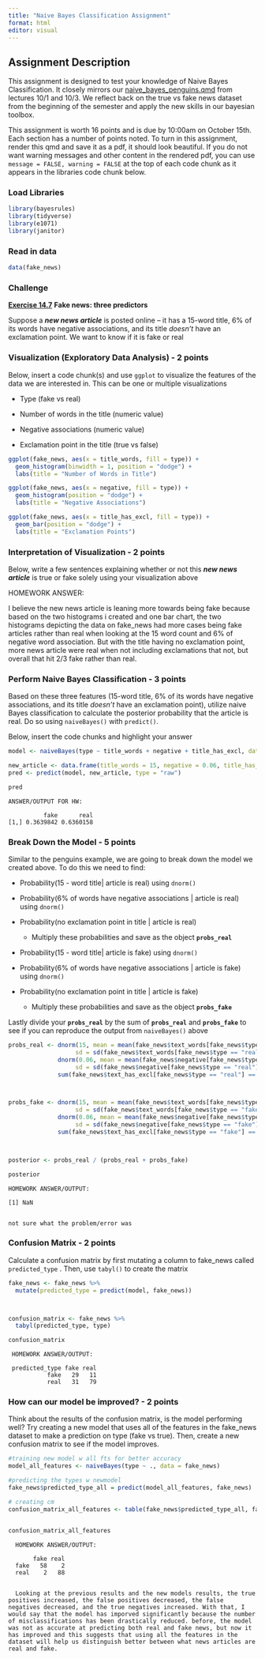 ```yaml
---
title: "Naive Bayes Classification Assignment"
format: html
editor: visual
---
```


## Assignment Description

This assignment is designed to test your knowledge of Naive Bayes Classification. It closely mirrors our [naive_bayes_penguins.qmd](https://github.com/NSF-ALL-SPICE-Alliance/DS400/blob/main/week7/naive_bayes_penguins.qmd) from lectures 10/1 and 10/3. We reflect back on the true vs fake news dataset from the beginning of the semester and apply the new skills in our bayesian toolbox.

This assignment is worth 16 points and is due by 10:00am on October 15th. Each section has a number of points noted. To turn in this assignment, render this qmd and save it as a pdf, it should look beautiful. If you do not want warning messages and other content in the rendered pdf, you can use `message = FALSE, warning = FALSE` at the top of each code chunk as it appears in the libraries code chunk below.

### Load Libraries

```r
library(bayesrules)
library(tidyverse)
library(e1071)
library(janitor)
```

### Read in data

```r
data(fake_news)
```

### Challenge

[**Exercise 14.7**](https://www.bayesrulesbook.com/chapter-14#exercises-13) **Fake news: three predictors**

Suppose a ***new news article*** is posted online -- it has a 15-word title, 6% of its words have negative associations, and its title *doesn't* have an exclamation point. We want to know if it is fake or real

### Visualization (Exploratory Data Analysis) - 2 points

Below, insert a code chunk(s) and use `ggplot` to visualize the features of the data we are interested in. This can be one or multiple visualizations

-   Type (fake vs real)

-   Number of words in the title (numeric value)

-   Negative associations (numeric value)

-   Exclamation point in the title (true vs false)

```r

ggplot(fake_news, aes(x = title_words, fill = type)) +
  geom_histogram(binwidth = 1, position = "dodge") +
  labs(title = "Number of Words in Title")

ggplot(fake_news, aes(x = negative, fill = type)) +
  geom_histogram(position = "dodge") +
  labs(title = "Negative Associations")

ggplot(fake_news, aes(x = title_has_excl, fill = type)) +
  geom_bar(position = "dodge") +
  labs(title = "Exclamation Points")

```

### Interpretation of Visualization - 2 points

Below, write a few sentences explaining whether or not this ***new news article*** is true or fake solely using your visualization above

HOMEWORK ANSWER:

I believe the new news article is leaning more towards being fake because based on the two histograms i created and one bar chart, the two histograms depicting the data on fake_news had more cases being fake articles rather than real when looking at the 15 word count and 6% of negative word association. But with the title having no exclamation point, more news article were real when not including exclamations that not, but overall that hit 2/3 fake rather than real.

### Perform Naive Bayes Classification - 3 points

Based on these three features (15-word title, 6% of its words have negative associations, and its title *doesn't* have an exclamation point), utilize naive Bayes classification to calculate the posterior probability that the article is real. Do so using `naiveBayes()` with `predict()`.

Below, insert the code chunks and highlight your answer

```r

model <- naiveBayes(type ~ title_words + negative + title_has_excl, data = fake_news)

new_article <- data.frame(title_words = 15, negative = 0.06, title_has_excl = FALSE)
pred <- predict(model, new_article, type = "raw")

pred

```

```         
ANSWER/OUTPUT FOR HW:

          fake      real
[1,] 0.3639842 0.6360158
```

### Break Down the Model - 5 points

Similar to the penguins example, we are going to break down the model we created above. To do this we need to find:

-   Probability(15 - word title\| article is real) using `dnorm()`

-   Probability(6% of words have negative associations \| article is real) using `dnorm()`

-   Probability(no exclamation point in title \| article is real)

    -   Multiply these probabilities and save as the object **`probs_real`**

-   Probability(15 - word title\| article is fake) using `dnorm()`

-   Probability(6% of words have negative associations \| article is fake) using `dnorm()`

-   Probability(no exclamation point in title \| article is fake)

    -   Multiply these probabilities and save as the object **`probs_fake`**

Lastly divide your **`probs_real`** by the sum of **`probs_real`** and **`probs_fake`** to see if you can reproduce the output from `naiveBayes()` above

```r

probs_real <- dnorm(15, mean = mean(fake_news$text_words[fake_news$type == "real"]),
                   sd = sd(fake_news$text_words[fake_news$type == "real"])) *
              dnorm(0.06, mean = mean(fake_news$negative[fake_news$type == "real"]),
                   sd = sd(fake_news$negative[fake_news$type == "real"])) *
              sum(fake_news$text_has_excl[fake_news$type == "real"] == FALSE) / sum(fake_news$type == "real")



probs_fake <- dnorm(15, mean = mean(fake_news$text_words[fake_news$type == "fake"]),
                   sd = sd(fake_news$text_words[fake_news$type == "fake"])) *
              dnorm(0.06, mean = mean(fake_news$negative[fake_news$type == "fake"]),
                   sd = sd(fake_news$negative[fake_news$type == "fake"])) *
              sum(fake_news$text_has_excl[fake_news$type == "fake"] == FALSE) / sum(fake_news$type == "fake")



posterior <- probs_real / (probs_real + probs_fake)

posterior

```

```         
HOMEWORK ANSWER/OUTPUT:

[1] NaN 


not sure what the problem/error was
```

### Confusion Matrix - 2 points

Calculate a confusion matrix by first mutating a column to fake_news called `predicted_type` . Then, use `tabyl()` to create the matrix

```r

fake_news <- fake_news %>%
  mutate(predicted_type = predict(model, fake_news))



confusion_matrix <- fake_news %>%
  tabyl(predicted_type, type)

confusion_matrix

```

```         
 HOMEWORK ANSWER/OUTPUT: 
 
 predicted_type fake real
           fake   29   11
           real   31   79
```

### How can our model be improved? - 2 points

Think about the results of the confusion matrix, is the model performing well? Try creating a new model that uses all of the features in the fake_news dataset to make a prediction on type (fake vs true). Then, create a new confusion matrix to see if the model improves.

```r
#training new model w all fts for better accuracy
model_all_features <- naiveBayes(type ~ ., data = fake_news)

#predicting the types w newmodel
fake_news$predicted_type_all = predict(model_all_features, fake_news)

# creating cm
confusion_matrix_all_features <- table(fake_news$predicted_type_all, fake_news$type)


confusion_matrix_all_features
```

```         
  HOMEWORK ANSWER/OUTPUT:
  
       fake real
  fake   58    2
  real    2   88
  
  
  Looking at the previous results and the new models results, the true positives increased, the false positives decreased, the false negatives decreased, and the true negatives increased. With that, I would say that the model has imporved significantly because the number of misclassifications has been drastically reduced. before, the model was not as accurate at predicting both real and fake news, but now it has improved and this suggests that using all the features in the dataset will help us distinguish better between what news articles are real and fake.
```
